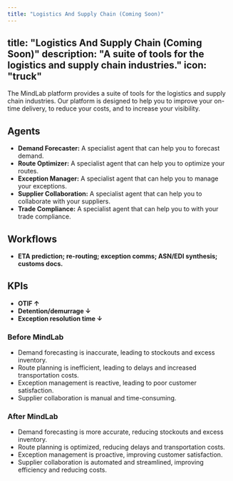 ```yaml
---
title: "Logistics And Supply Chain (Coming Soon)"
---
```

title: "Logistics And Supply Chain (Coming Soon)"
description: "A suite of tools for the logistics and supply chain industries."
icon: "truck"
---

The MindLab platform provides a suite of tools for the logistics and supply chain industries. Our platform is designed to help you to improve your on-time delivery, to reduce your costs, and to increase your visibility.

## Agents

-   **Demand Forecaster:** A specialist agent that can help you to forecast demand.
-   **Route Optimizer:** A specialist agent that can help you to optimize your routes.
-   **Exception Manager:** A specialist agent that can help you to manage your exceptions.
-   **Supplier Collaboration:** A specialist agent that can help you to collaborate with your suppliers.
-   **Trade Compliance:** A specialist agent that can help you to with your trade compliance.

## Workflows

-   **ETA prediction; re-routing; exception comms; ASN/EDI synthesis; customs docs.**

## KPIs

-   **OTIF ↑**
-   **Detention/demurrage ↓**
-   **Exception resolution time ↓**
### Before MindLab

-   Demand forecasting is inaccurate, leading to stockouts and excess inventory.
-   Route planning is inefficient, leading to delays and increased transportation costs.
-   Exception management is reactive, leading to poor customer satisfaction.
-   Supplier collaboration is manual and time-consuming.

### After MindLab

-   Demand forecasting is more accurate, reducing stockouts and excess inventory.
-   Route planning is optimized, reducing delays and transportation costs.
-   Exception management is proactive, improving customer satisfaction.
-   Supplier collaboration is automated and streamlined, improving efficiency and reducing costs.